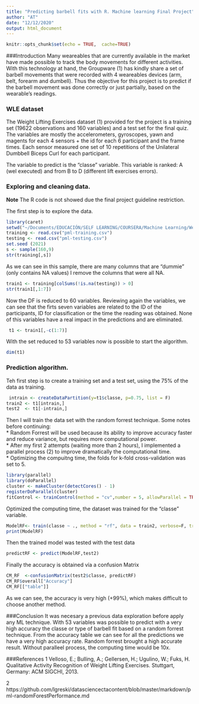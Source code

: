 ```yaml
---
title: "Predicting barbell fits with R. Machine learning Final Project"
author: "AT"
date: "12/12/2020"
output: html_document
---
```


```r
knitr::opts_chunk$set(echo = TRUE,  cache=TRUE)
```


###Introduction
Many weareables that are currently available in the market  have made possible to track the body movements for different activities. With this technology at hand, the Groupware (1) has kindly share a set of barbell movements that were recorded with 4 weareables devices (arm, belt, forearm and dumbell). Thus the objective for this project is to predict  if the barbell movement was done correctly or just partially, based on the wearable's readings.

### WLE dataset
The Weight Lifting Exercises dataset (1) provided for the project is a training set (19622 observations and 160 variables) and a test set for the final quiz.
The variables are mostly the accelerometers, gyroscopes, yawn and magents for each 4 sensors + the id for each 6 participant and the frame times.
Each sensor measured one set of 10 repetitions of the Unilateral Dumbbell Biceps Curl for each participant.

The variable to predict is the "classe" variable. This variable is ranked: A (wel executed) and from B to D (different lift exercises errors).

### Exploring and cleaning data.

**Note** The R code is not showed due the final project guideline restriction.

The first step is to explore the data.

```r
library(caret)
setwd("~/Documents/EDUCACIÓN/SELF LEARNING/COURSERA/Machine Learning/Week 4/Final project")
training <- read.csv("pml-training.csv")
testing <- read.csv("pml-testing.csv")
set.seed (2021)
s <- sample(160,9)
str(training[,s])
```
As we can see in this sample,  there are many columns that are "dummie" (only contains NA values)
I remove the columns that were all NA.
```r
train1 <- training[colSums(!is.na(testing)) > 0]
str(train1[,1:7])
```
Now the DF is reduced to 60 variables. Reviewing again the variables, we can see that the firts seven variables are related to the ID of the participants, ID for classification or the time the reading was obtained. None of this variables have a real impact in the predictions and are eliminated.
```r
 t1 <- train1[,-c(1:7)]
``` 
With the set reduced to 53 variables now is possible to start the algorithm. 
```r
dim(t1)
``` 
### Prediction algorithm.
Teh first step is to create a training set and a test set, using the 75% of the data as training.

```r
 intrain <- createDataPartition(y=t1$classe, p=0.75, list = F)
train2 <- t1[intrain,]
test2  <- t1[-intrain,]
``` 
Then I will  train the data set with the random forrest technique. Some notes before continuing:  
 * Random Forrest will be used because its ability to improve accuracy faster and reduce variance, but requires more computational power.  
 * After my first 2 attempts (waiting more than 2 hours), I implemented a parallel process (2) to improve dramatically the computational time.  
 * Optimizing the compuitng time, the folds for k-fold cross-validation was set to 5.

```r
library(parallel)
library(doParallel)
cluster <- makeCluster(detectCores() - 1) 
registerDoParallel(cluster)
fitControl <- trainControl(method = "cv",number = 5, allowParallel = TRUE)

``` 
Optimized the computing time, the dataset was trained for the "classe" variable.

```r
ModelRF<- train(classe ~ ., method = "rf", data = train2, verbose=F, trControl = fitControl)
print(ModelRF)
``` 
Then the trained model was tested with the test data 
```r
predictRF <- predict(ModelRF,test2)
``` 
Finally the accuracy is obtained vía a confusion Matrix

```r
CM_RF  <-confusionMatrix(test2$classe, predictRF)
CM_RF$overall["Accuracy"]
CM_RF[["table"]]
``` 
As we can see, the accuracy is very high (+99%), which makes difficult to choose another method.

###Conclusion
It was necesary a previous data exploration before apply any ML technique. 
With 53 variables was possible to predict with a very high accuracy the classe or type of barbell fit based on a random forrest technique. 
From the accuracy table we can see for all the predictions we have a very high accuracy rate.
Random forrest brought a high accurate result.
Without paralleel process, the computing time would be 10x.


###References
1 Velloso, E.; Bulling, A.; Gellersen, H.; Ugulino, W.; Fuks, H. Qualitative Activity Recognition of Weight Lifting Exercises. Stuttgart, Germany: ACM SIGCHI, 2013.

2 https://github.com/lgreski/datasciencectacontent/blob/master/markdown/pml-randomForestPerformance.md    


